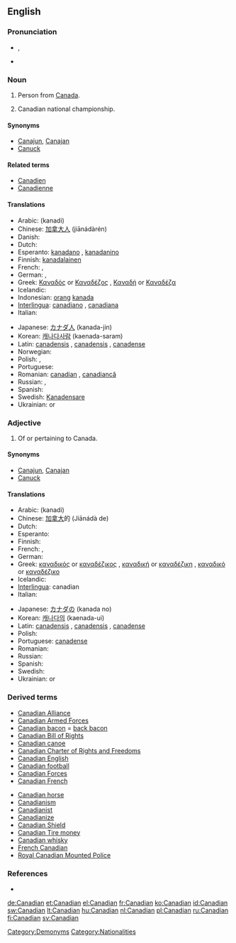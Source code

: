 {{also|canadian}}
==English==

===Pronunciation===
* {{IPA|/kəˈneɪdɪən/}}, {{SAMPA|/k@"neIdI@n/}}
* {{hyphenation|Can|ad|ian}}

===Noun===
{{en-noun}}

# Person from [[Canada]].
# {{sports|informal}} Canadian national championship.

====Synonyms====
* [[Canajun]], [[Canajan]]
* [[Canuck]]

====Related terms====
* [[Canadien]]
* [[Canadienne]]

====Translations====
{{trans-top|person from Canada}}
* Arabic: {{Arab|[[كندي]]}} (kanadi)
* Chinese: [[加拿大人]] (jiānádàrén)
* Danish: {{t|da|canadier}}
* Dutch: {{t-|nl|Canadees}}
* Esperanto: [[kanadano]] {{m}}, [[kanadanino]] {{f}}
* Finnish: [[Kanada|kanada]][[-lainen|lainen]]
* French: {{t+|fr|Canadien|m}}, {{t+|fr|Canadienne|f}}
* German: {{t+|de|Kanadier|m}}, {{t+|de|Kanadierin|f}}
* Greek: [[Καναδός]] or [[Καναδέζος]] {{m}}, [[Καναδή]] or [[Καναδέζα]] {{f}}
* Icelandic: {{t|is|Kanadamaður|m}}
* Indonesian: [[orang]] [[kanada]]
* [[Interlingua]]: [[canadiano]] {{m}}, [[canadiana]] {{f}}
* Italian: {{t-|it|canadese}}
{{trans-mid}}
* Japanese: [[カナダ]][[人]] (kanada-jin)
* Korean: [[캐나다]][[사람]] (kaenada-saram)
* Latin: [[canadensis]] {{m}}, [[canadensis]] {{f}}, [[canadense]] {{n}}
* Norwegian: {{t|no|canadier}}
* Polish: {{t+|pl|Kanadyjczyk|m}}, {{t+|pl|Kanadyjka|f}}
* Portuguese: {{t+|pt|canadense|m|f}}
* Romanian: [[canadian]] {{m}}, [[canadiancă]] {{f}}
* Russian: {{t+|ru|канадец|m|tr=kanádets|sc=Cyrl}}, {{t+|ru|канадка|f|tr=kanádka|sc=Cyrl}}
* Spanish: {{t+|es|canadiense|m|f}}
* Swedish: [[Kanadensare]]
* Ukrainian: {{t-|uk|канадець|m|tr=kanádec’|sc=Cyrl|xs=Ukrainian}} or {{t-|uk|канадієць|m|tr=kanadíjec’|sc=Cyrl|xs=Ukrainian}}
{{trans-bottom}}

===Adjective===
{{en-adj}}

# Of or pertaining to Canada.

====Synonyms====
* [[Canajun]], [[Canajan]]
* [[Canuck]]

====Translations====
{{trans-top|of or pertaining to Canada}}
* Arabic: {{Arab|[[كندي]]}} (kanadi)
* Chinese: [[加拿大]]的 (Jiānádà de)
* Dutch: {{t-|nl|Canadees}}
* Esperanto: {{t-|eo|kanada|xs=Esperanto}}
* Finnish: {{t+|fi|kanadalainen}}
* French: {{t+|fr|canadien|m}}, {{t+|fr|canadienne|f}}
* German: {{t+|de|kanadisch}}
* Greek: [[καναδικός]] or [[καναδέζικος]] {{m}}, [[καναδική]] or [[καναδέζικη]] {{f}}, [[καναδικό]] or [[καναδέζικο]] {{n}}
* Icelandic: {{t-|is|kanadískur}}
* [[Interlingua]]: canadian
* Italian: {{t-|it|canadese}}
{{trans-mid}}
* Japanese: [[カナダ]]の (kanada no)
* Korean: [[캐나다]]의 (kaenada-ui)
* Latin: [[canadensis]] {{m}}, [[canadensis]] {{f}}, [[canadense]] {{n}}
* Polish: {{t+|pl|kanadyjski|m}}
* Portuguese: [[canadense]] {{m|f}}
* Romanian: {{t+|ro|canadian}}
* Russian: {{t+|ru|канадский|tr=kanádskij|sc=Cyrl}}
* Spanish: {{t+|es|canadiense}}
* Swedish: {{t+|sv|kanadensisk}}
* Ukrainian: {{t-|uk|канадський|m|tr=kanáds’kyj|sc=Cyrl|xs=Ukrainian}} or {{t-|uk|канадійський|m|tr=kanadíjs’kyj|sc=Cyrl|xs=Ukrainian}}
{{trans-bottom}}

===Derived terms===
{{rel-top3|Derived terms}}
* [[Canadian Alliance]]
* [[Canadian Armed Forces]]
* [[Canadian bacon]] = [[back bacon]]
* [[Canadian Bill of Rights]]
* [[Canadian canoe]]
* [[Canadian Charter of Rights and Freedoms]]
* [[Canadian English]]
* [[Canadian football]]
* [[Canadian Forces]]
* [[Canadian French]]
{{rel-mid3}}
* [[Canadian horse]]
* [[Canadianism]]
* [[Canadianist]]
* [[Canadianize]]
* [[Canadian Shield]]
* [[Canadian Tire money]]
* [[Canadian whisky]]
* [[French Canadian]]
* [[Royal Canadian Mounted Police]]
{{rel-bottom}}

===References===
* {{R:Canadian Oxford 2004}}

[[Category:Demonyms]]
[[Category:Nationalities]]

[[de:Canadian]]
[[et:Canadian]]
[[el:Canadian]]
[[fr:Canadian]]
[[ko:Canadian]]
[[id:Canadian]]
[[sw:Canadian]]
[[lt:Canadian]]
[[hu:Canadian]]
[[nl:Canadian]]
[[pl:Canadian]]
[[ru:Canadian]]
[[fi:Canadian]]
[[sv:Canadian]]